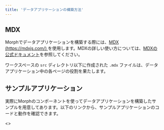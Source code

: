 ```yaml
---
title: 'データアプリケーションの構築方法'
---
```


## MDX

Morphでデータアプリケーションを構築する際には、[MDX (https://mdxjs.com/) ](https://mdxjs.com/)を使用します。MDXの詳しい使い方については、[MDXの公式ドキュメント](https://mdxjs.com/)を参照してください。

ワークスペースの `src` ディレクトリ以下に作成された `.mdx` ファイルは、データアプリケーション中の各ページの役割を果たします。

## サンプルアプリケーション

実際にMorphのコンポーネントを使ってデータアプリケーションを構築したサンプルを用意してあります。以下のリンクから、サンプルアプリケーションのコードと動作を確認できます。

<Card title="サンプルアプリ + コード" icon="link" href="https://stackblitz.com/edit/vitejs-vite-7fyrdn?file=src%2Findex.mdx">
  <></>
</Card>